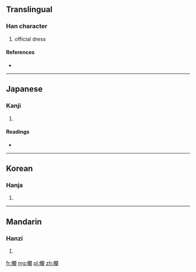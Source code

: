 {{also|襴}}
==Translingual==

===Han character===
{{Han char|rn=50|rad=巾|as=17|sn=20|four=|canj=中月日弓田 (LBANW)}}

# official dress

====References====
* {{Han ref|kx=0338.160|dkj=09147|dj=0645.200|hdz=10758.180|uh=5E71|ud=24177}}

----

==Japanese==

===Kanji===
{{ja-kanji|grade=|rs=巾17}}

# {{defn|Japanese|sort=巾17}}

====Readings====
* {{ja-readings|on=[[らん]] (ran)|kun=[[ながいころも]] (nagaikoromo)}}

----

==Korean==

===Hanja===
{{ko-hanja|hangeul=란|rv=ran|mr=ran}}

# {{defn|Korean|sort=巾17}}

----

==Mandarin==

===Hanzi===
{{cmn-hanzi|pin=[[lán]] ([[lan2]])|wg=lan<sup>2</sup>}}

# {{defn|Mandarin|sort=巾17}}

[[fr:幱]]
[[mg:幱]]
[[pl:幱]]
[[zh:幱]]